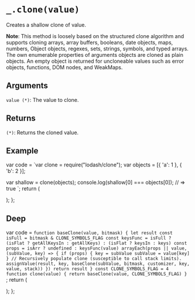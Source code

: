 # `_.clone(value)`

Creates a shallow clone of value.

**Note**: This method is loosely based on the structured clone algorithm and supports cloning arrays, array buffers, booleans, date objects, maps, numbers, Object objects, regexes, sets, strings, symbols, and typed arrays. The own enumerable properties of arguments objects are cloned as plain objects. An empty object is returned for uncloneable values such as error objects, functions, DOM nodes, and WeakMaps.

## Arguments

`value (*)`: The value to clone.

## Returns

`(*)`: Returns the cloned value.

## Example


  var code = `var clone = require("lodash/clone");
var objects = [{ 'a': 1 }, { 'b': 2 }];
 
var shallow = clone(objects);
console.log(shallow[0] === objects[0]);
// => true
`;
  return (
    <div>
      <Embed source={code} />
    </div>
  );
};

<Demo />

## Deep

  var code = `function baseClone(value, bitmask) {
  let result
  const isFull = bitmask & CLONE_SYMBOLS_FLAG
   const keysFunc = isFull
    ? (isFlat ? getAllKeysIn : getAllKeys)
    : (isFlat ? keysIn : keys)
  const props = isArr ? undefined : keysFunc(value)
  arrayEach(props || value, (subValue, key) => {
    if (props) {
      key = subValue
      subValue = value[key]
    }
    // Recursively populate clone (susceptible to call stack limits).
    assignValue(result, key, baseClone(subValue, bitmask, customizer, key, value, stack))
  })
  return result
}
const CLONE_SYMBOLS_FLAG = 4
function clone(value) {
  return baseClone(value, CLONE_SYMBOLS_FLAG)
}
`;
  return (
    <div>
      <Embed source={code} />
    </div>
  );
};

<DeepDemo />
